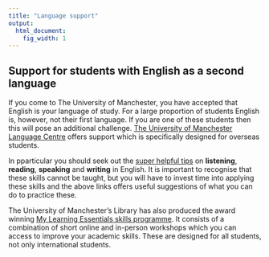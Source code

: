 ```yaml
---
title: "Language support"
output:
  html_document:
    fig_width: 1
---
```


## Support for students with English as a second language

If you come to The University of Manchester, you have accepted that English is your language of study. For a large proportion of students English is, however, not their first language. If you are one of these students then this will pose an additional challenge. [The University of Manchester Language Centre](https://www.languagecentre.manchester.ac.uk/resources/support-and-advice/) offers support which is specifically designed for overseas students. 

In pparticular you should seek out the [super helpful tips](https://www.languagecentre.manchester.ac.uk/resources/support-and-advice/helpsheets-and-worksheets/) on **listening**, **reading**, **speaking** and **writing** in English. It is important to recognise that these skills cannot be taught, but you will have to invest time into applying these skills and the above links offers useful suggestions of what you can do to practice these.

The University of Manchester's Library has also produced the award winning [My Learning Essentials skills programme](https://www.library.manchester.ac.uk/using-the-library/students/training-and-skills-support/my-learning-essentials/). It consists of a combination of short online and in-person workshops which you can access to improve your academic skills. These are designed for all students, not only international students.
